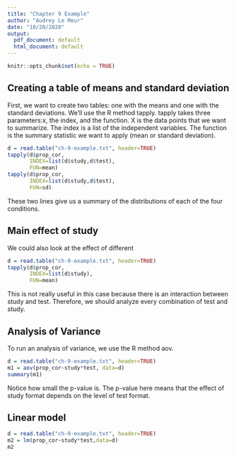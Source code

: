 ```yaml
---
title: "Chapter 9 Example"
author: "Audrey Le Meur"
date: "10/20/2020"
output:
  pdf_document: default
  html_document: default
---
```


```r
knitr::opts_chunk$set(echo = TRUE)
```

## Creating a table of means and standard deviation

First, we want to create two tables: one with the means and one with the standard deviations. We'll use the R method tapply. tapply takes three parameters:x, the index, and the function. X is the data points that we want to summarize. The index is a list of the independent variables. The function is the summary statistic we want to apply (mean or standard deviation).

```r
d = read.table("ch-9-example.txt", header=TRUE)
tapply(d$prop_cor, 
       INDEX=list(d$study,d$test), 
       FUN=mean)
tapply(d$prop_cor, 
       INDEX=list(d$study,d$test), 
       FUN=sd)
```

These two lines give us a summary of the distributions of each of the four conditions.

## Main effect of study

We could also look at the effect of different

```r
d = read.table("ch-9-example.txt", header=TRUE)
tapply(d$prop_cor, 
       INDEX=list(d$study), 
       FUN=mean)
```

This is not really useful in this case because there is an interaction between study and test. Therefore, we should analyze every combination of test and study.

## Analysis of Variance

To run an analysis of variance, we use the R method aov.

```r
d = read.table("ch-9-example.txt", header=TRUE)
m1 = aov(prop_cor~study*test, data=d)
summary(m1)
```

Notice how small the p-value is. The p-value here means that the effect of study format depends on the level of test format.

## Linear model

```r
d = read.table("ch-9-example.txt", header=TRUE)
m2 = lm(prop_cor~study*test,data=d)
m2
```

